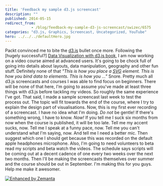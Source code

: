 ```yaml
---
title: 'Feedback my sample d3.js screencast'
description: ""
published: 2014-05-15
redirect_from: 
            - /blog/feedback-my-sample-d3-js-screencast/swizec/6575
categories: "d3.js, Graphics, Screencast, Uncategorized, YouTube"
hero: ../../../defaultHero.jpg
---
```


Packt convinced me to bite the [d3.js](http://protovis.org/ "D3.js") bullet once more. Following the \[hugely successful?] [Data Visualization with d3.js book](http://www.packtpub.com/data-visualization-with-d3js/book), I am now working on a video course aimed at advanced users. It's going to be chock full of going into details about layouts, data manipulation, geography and other fun stuff. Definitely none of that _"This is how you place a [SVG](http://www.w3.org/Graphics/SVG/ "Scalable Vector Graphics") element. This is how you bind data to elements. This is how you ..."_ Snore. Pretty much all d3.js screencasts and courses I was able to find focus on beginners. There will be none of that here, I'm going to assume you've made at least three things with d3.js before tackling my videos. So roughly the same experience I've got. That said, I made a sample screencast last week to test the process out. The topic will fit towards the end of the course, where I try to explain the design part of visualisations. Now, this is my first ever recording of a screencast. I have no idea what I'm doing. _Do not_ be gentle! If there's something wrong, I have to know. _Now!_ If you tell me I suck six months from now when the course is published, it will be too late. Tell me my accent sucks, now. Tell me I speak at a funny pace, now. Tell me you can't understand what I'm saying, now. And tell me I need a better mic. Then suggest which one I should get because this was recorded on the default apple headphones microphone. Also, I'm going to need volunteers to beta read my scripts and beta watch the videos. The schedule says scripts will be coming out at a decent cadence of one every two weeks over the next two months. Then I'll be making the screencasts themselves over summer and the course should be out in September. I'm making this for you guys. Help me make it awesomer.

[![Enhanced by Zemanta](http://img.zemanta.com/zemified_e.png?x-id=be236c6a-a75f-4d2b-b773-b8c633e2d197)](http://www.zemanta.com/?px "Enhanced by Zemanta")
